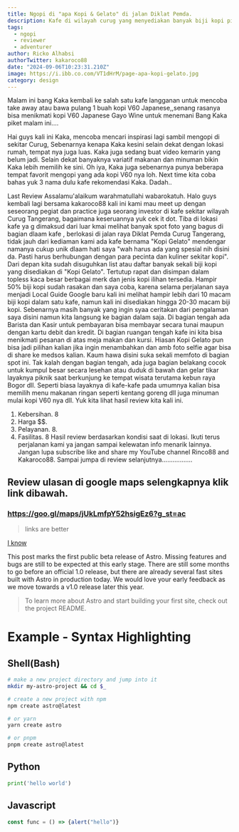 ```yaml
---
title: Ngopi di "apa Kopi & Gelato" di jalan Diklat Pemda.
description: Kafe di wilayah curug yang menyediakan banyak biji kopi pilihan. 
tags:
  - ngopi
  - reviewer
  - adventurer
author: Ricko Alhabsi
authorTwitter: kakaroco88
date: "2024-09-06T10:23:31.210Z"
image: https://i.ibb.co.com/VT1dHrM/page-apa-kopi-gelato.jpg
category: design
---
```


Malam ini bang Kaka kembali ke salah satu kafe langganan untuk mencoba take away atau bawa pulang 1 buah kopi V60 Japanese,,senang rasanya bisa menikmati kopi V60 Japanese Gayo Wine untuk menemani Bang Kaka piket malam ini....

Hai guys kali ini Kaka, mencoba mencari inspirasi lagi sambil mengopi di sekitar Curug,
Sebenarnya kenapa Kaka kesini selain dekat dengan lokasi rumah, tempat nya juga luas.
Kaka juga sedang buat video kemarin yang belum jadi.
Selain dekat banyaknya variatif makanan dan minuman bikin Kaka lebih memilih ke sini. Oh iya, Kaka juga sebenarnya punya beberapa tempat favorit mengopi yang ada kopi V60 nya loh.
Next time kita coba bahas yuk 3 nama dulu kafe rekomendasi Kaka.
Dadah..

Last Review
Assalamu'alaikum warahmatullahi wabarokatuh.
Halo guys kembali lagi bersama kakaroco88 kali ini kami mau meet up dengan seseorang pegiat dan practice juga seorang investor di kafe sekitar wilayah Curug Tangerang, bagaimana keseruannya yuk cek it dot.
Tiba di lokasi kafe ya g dimaksud dari luar kmai melihat banyak spot foto yang bagus di bagian dlaam kafe , berlokasi di jalan raya Diklat Pemda Curug Tangerang, tidak jauh dari kediaman kami ada kafe bernama "Kopi Gelato" mendengar namanya cukup unik dlaam hati saya "wah harus ada yang spesial nih disini da. Pasti harus berhubungan dengan para pecinta dan kuliner sekitar kopi".
Dari depan kita sudah disuguhkan list atau daftar banyak sekali biji kopi yang disediakan di "Kopi Gelato". Tertutup rapat dan disimpan dalam topless kaca besar berbagai merk dan jenis kopi ilihan tersedia. Hampir 50% biji kopi sudah rasakan dan saya coba, karena selama perjalanan saya menjadi Local Guide Google baru kali ini melihat hampir lebih dari 10 macam biji kopi dalam satu kafe, namun kali ini disediakan hingga 20-30 macam biji kopi.
Sebenarnya masih banyak yang ingin syaa ceritakan dari pengalaman saya disini namun kita langsung ke bagian dalam saja.
Di bagian tengah ada Barista dan Kasir untuk pembayaran bisa membayar secara tunai maupun dengan kartu debit dan kredit.
Di bagian ruangan tengah kafe ini kita bisa menikmati pesanan di atas meja makan dan kursi.
Hiasan Kopi Gelato pun bisa jadi pilihan kalian jika ingin menambahkan dan amb foto selfie agar bisa di share ke medsos kalian. Kaum hawa disini suka sekali memfoto di bagian spot ini.
Tak kalah dengan bagian tengah, ada juga bagian belakang cocok untuk kumpul besar secara lesehan atau duduk di bawah dan gelar tikar layaknya piknik saat berkunjung ke tempat wisata terutama kebun raya Bogor dll.
Seperti biasa layaknya di kafe-kafe pada umumnya kalian bisa memilih menu makanan ringan seperti kentang goreng dll juga minuman mulai kopi V60 nya dll.
Yuk kita lihat hasil review kita kali ini.
1. Kebersihan.  8
2. Harga $$.
3. Pelayanan. 8.
4. Fasilitas. 8
Hasil review berdasarkan kondisi saat di lokasi. Ikuti terus perjalanan kami ya jangan sampai kelewatan info menarik lainnya.
Jangan lupa subscribe like and share my YouTube channel Rinco88 and Kakaroco88.
Sampai jumpa di review selanjutnya.................

## Review ulasan di google maps selengkapnya klik link dibawah.

### https://goo.gl/maps/jUkLmfpY52hsigEz6?g_st=ac

> links are better

[I know](they-are-better)

This post marks the first public beta release of Astro. Missing features and bugs are still to be expected at this early stage. There are still some months to go before an official 1.0 release, but there are already several fast sites built with Astro in production today. We would love your early feedback as we move towards a v1.0 release later this year.

> To learn more about Astro and start building your first site, check out the project README.

# Example - Syntax Highlighting

## Shell(Bash)

```bash
# make a new project directory and jump into it
mkdir my-astro-project && cd $_

# create a new project with npm
npm create astro@latest

# or yarn
yarn create astro

# or pnpm
pnpm create astro@latest
```

## Python

```python
print('hello world')
```

## Javascript

```js
const func = () => {alert("hello")}
```
